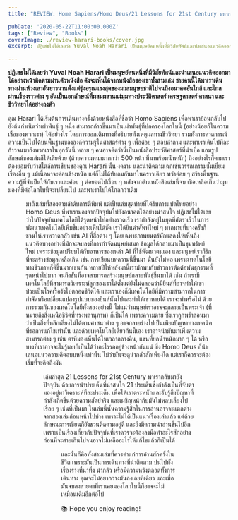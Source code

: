 ```yaml
---
title: "REVIEW: Home Sapiens/Homo Deus/21 Lessons for 21st Century มหากาพย์การเดินทางของมนุษย์"

pubDate: '2020-05-22T11:00:00.000Z'
tags: ["Review", "Books"]
coverImage: ./review-harari-books/cover.jpg
excerpt: ปฏิเสธไม่ได้เลยว่า Yuval Noah Harari เป็นมนุษย์คนหนึ่งที่มีวิสัยทัศน์และนำเสนอแนวคิดออกมาได้อย่างหน้าติดตามผ่านตัวหนังสือ ดังจะเห็นได้จากหนังสือของเขาทั้งสามเล่ม ชายคนนี้ได้พาเราเดินทางผ่านห้วงเลาอันยาวนานตั้งแต่รุ่งอรุณแรงสุดของมวลมนุษยชาติไปจนถึงอนาคตอันใกล้ และไกลผ่านเรื่องราวต่าง ๆ อันเป็นเอกลักษณ์ที่ผสมผสานแง่มุมทางประวัติศาสตร์ เศรษฐศาสตร์ ศาสนา และชีววิทยาได้อย่างลงตัว

---
```




**ปฏิเสธไม่ได้เลยว่า Yuval Noah Harari เป็นมนุษย์คนหนึ่งที่มีวิสัยทัศน์และนำเสนอแนวคิดออกมาได้อย่างหน้าติดตามผ่านตัวหนังสือ ดังจะเห็นได้จากหนังสือของเขาทั้งสามเล่ม ชายคนนี้ได้พาเราเดินทางผ่านห้วงเลาอันยาวนานตั้งแต่รุ่งอรุณแรงสุดของมวลมนุษยชาติไปจนถึงอนาคตอันใกล้ และไกลผ่านเรื่องราวต่าง ๆ อันเป็นเอกลักษณ์ที่ผสมผสานแง่มุมทางประวัติศาสตร์ เศรษฐศาสตร์ ศาสนา และชีววิทยาได้อย่างลงตัว**

คุณ Harari ได้เริ่มต้นการเดินทางครั้งด้วยหนังสือที่ชื่อว่า Homo Sapiens เพื่อพาเราย้อนกลับไปยังต้นกำเนิดว่าเผ่าพันธุ์ ๆ หนึ่ง สามารถก้าวขึ้นมาเป็นเผ่าพันธุ์ที่ปกครองโลกใบนี้ (อย่างน้อยก็ในความเชื่อของพวกเรา) ได้อย่างไร โดยการออกเดินทางที่อธิบายทั้งเหตุผลทางชีววิทยา รวมทั้งการคาดการณ์ความเป็นไปได้บนพื้นฐานขององค์ความรู้ในศาสตร์ต่าง ๆ เพื่อค่อย ๆ ตอบคำถาม และพาเราเดินไปทีละก้าวจนมาถึงพวกเราในทุกวันนี้ หลาย ๆ คนอาจคิดว่านี่เป็นหนังสือประวัติศาสตร์ที่น่าเบื่อ แถมรูปลักษณ์ของเล่มก็ให้เสียด้วย (ด้วยความหนามากกว่า 500 หน้า ที่มาพร้อมน้ำหนัก) ถึงอย่างไรก็ตามเราต้องยอมรับว่าสไตล์การเขียนของคุณ Harari นั้น งดงาม และน่าติดตามเฉกเช่นวรรณกรรมชั้นเยี่ยมเรื่องอื่น ๆ แม้เนื้อหาจะค่อนข้างหนัก แต่ก็ไม่ได้ทับถมกันมาในคราวเดียว ทว่าค่อย ๆ สร้างพื้นฐานความรู้ที่จำเป็นให้กับเราและค่อย ๆ ต่อยอดไปเรื่อย ๆ หลังจากอ่านหนังสือเล่มนี้จบ เชื่อเหลือเกินว่ามุมมองที่มีต่อโลกใบนี้จะเปลี่ยนไป และพาเราไปได้ไกลกว่าเดิม

<Figure src="https://images.unsplash.com/photo-1531746790731-6c087fecd65a?ixlib=rb-1.2.1&amp;q=80&amp;fm=jpg&amp;crop=entropy&amp;cs=tinysrgb&amp;w=2000&amp;fit=max&amp;ixid=eyJhcHBfaWQiOjExNzczfQ" alt="Dirty Hands" />

มาถึงเล่มที่สองตามลำดับการตีพิมพ์ แต่เป็นเล่มสุดท้ายที่ได้รับการแปลไทยอย่าง Homo Deus ที่พาเรามองจากปัจจุบันไปยังอนาคตได้อย่างน่าสนใจ ปฏิเสธไม่ได้เลยว่าในปัจจุบันเทคโนโลยีได้รุดหน้าไปอย่างรวดเร็ว เรากำลังอยู่ในยุคที่อัตราเร็วในการพัฒนาเทคโนโลยีเพิ่มขึ้นอย่างเห็นได้ชัด เราได้ยินคำศัพท์ใหม่ ๆ มากมายที่บางครั้งก็ชวนให้เราหวาดกลัว เช่น AI ที่สื่อต่าง ๆ โดยเฉพาะภาพยนตร์มักแสดงให้เห็นถึงแนวคิดบางอย่างที่มักจะจบลงที่การกำจัดมนุษย์เสมอ ข้อมูลได้กลายมาเป็นขุมทรัพย์ใหม่ เพราะข้อมูลเปรียบได้กับอาหารของเหล่า AI ที่ใช้พัฒนาตนเอง และมนุษย์เราก็รักที่จะสร้างข้อมูลเหลือเกิน เช่น การเขียนบทความนี้ขึ้นมา นั่นยังไม่พอ เพราะเทคโนโลยีทางชีวภาพก็ดีขึ้นมากเช่นกัน หลายปีให้หลังมานี้เรามักพบกับข่าวการตัดต่อพันธุกรรมที่รุดหน้าไปมาก จนถึงขั้นที่อาจสามารถสร้างมนุษย์กลายพันธุ์ขึ้นมาได้ เช่น ถ้าเรามีเทคโนโลยีที่สามารถวิเคราะห์ลูกของเราได้ตั้งแต่ยังไม่คลอดว่ามียีนส์ที่อาจทำให้เขาป่วยเป็นโรคเรื้อรังไปตลอดชีวิตได้ และเราเองก็มีเทคโนโลยีที่มีความสามารถในการกำจัดหรือเปลี่ยนแปลงรูปแบบของยีนส์นั้นไปและทำให้เขาหายได้ เราจะทำหรือไม่ ด้วยการรวมกันของเทคโนโลยีทั้งสองอย่างนี้ ไม่แน่ว่ามนุษย์เราอาจจะกลายเป็นพระเจ้า (ที่หมายถึงสิ่งเหนือชีวิตที่ทรงพลานุภาพ) ก็เป็นได้ เพราะความตาย ซึ่งเราถูกพร่ำสอนมาว่าเป็นสิ่งที่หลีกเลี่ยงไม่ได้ตามศาสนาต่าง ๆ อาจกลายร่างไปเป็นเพียงปัญหาทางเทคนิคที่รอการแก้ไขเท่านั้น และด้วยเทคโนโลยีเดียวกันนี้เอง เราอาจนำมันมาเพิ่มความสามารถต่าง ๆ เช่น ตาที่มองเห็นได้ในเวลากลางคืน, แขนที่ยกน้ำหนักมาก ๆ ได้ หรือบางที่เราอาจจะไม่รู้เลยก็เป็นได้ว่าอะไรรออยู่ข้างหน้ากันแน่ ซึ่ง Homo Deus ก็นำเสนอแนวความคิดอบบหนึ่งเท่านั้น ไม่ว่ามันจะดูน่ากลัวสักเพียงใด แต่เราก็ควรจะต้องเริ่มที่จะคิดถึงมัน

<Figure src="https://images.unsplash.com/photo-1494587416117-f102a2ac0a8d?ixlib=rb-1.2.1&amp;q=80&amp;fm=jpg&amp;crop=entropy&amp;cs=tinysrgb&amp;w=2000&amp;fit=max&amp;ixid=eyJhcHBfaWQiOjExNzczfQ" alt="Shibuya Nights." />

เล่มล่าสุด 21 Lessons for 21st Century พาเรากลับมายังปัจจุบัน ด้วยการนำประเด็นที่น่าสนใจ 21 ประเด็นซึ่งกำลังเป็นที่จับตามองอยู่มาวิเคราะห์ทีละประเด็น เพื่อให้เราตระหนักและรับรู้ถึงปัญหาที่กำลังเกิดขึ้นด้วยความสัตย์จริง และเผชิญหน้ากับมันไม่หลบเลี่ยงไปเรื่อย ๆ เช่นที่เป็นมา ในเล่มนี้นั้นความรู้สึกในการอ่านอาจจะแตกต่างจากสองเล่มก่อนหน้าไปบ้าง เพราะไม่ได้เป็นแนวเรื่องเล่าแล้ว แต่ด้วยลักษณะการเขียนก็ยังชวนติดตามอยู่ดี และยิ่งมีความน่าอ่านขึ้นไปอีก เพราะเป็นเรื่องเกี่ยวกับปัจจุบันที่เราควรจะต้องลงมือทำอะไรสักอย่าง ก่อนที่จะสายเกินไปจนอาจไม่เหลืออะไรให้แก้ไขแล้วก็เป็นได้

<Figure src="https://images.unsplash.com/photo-1420641637488-df930ea6ec80?ixlib=rb-1.2.1&amp;q=80&amp;fm=jpg&amp;crop=entropy&amp;cs=tinysrgb&amp;w=2000&amp;fit=max&amp;ixid=eyJhcHBfaWQiOjExNzczfQ" alt="Hiking In The Country" />

และนั่นก็คือทั้งสามเล่มที่ควรค่าแก่การอ่านสักครั้งในชีวิต เพราะมันเป็นการเดินทางที่น่าติดตาม ปนไปทั้งเรื่องรางที่น่าทึ่ง น่ากลัว หรือมีความหวังตลอดทั้งการเดินทาง คุณจะไม่อยากวางมันลงเลยทีเดียว และเมื่อมันจบลงสายตาที่เราเคยมองโลกใบนี้ก็อาจจะไม่เหมือนเดิมอีกต่อไป

<Callout type="tip" title="Thanks for reading">
  📚 Hope you enjoy reading!
</Callout>

